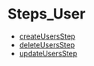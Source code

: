 
# Steps\_User

- [createUsersStep](../Steps_User/functions/core_flows.User.Steps_User.createUsersStep/page.mdx)
- [deleteUsersStep](../Steps_User/functions/core_flows.User.Steps_User.deleteUsersStep/page.mdx)
- [updateUsersStep](../Steps_User/functions/core_flows.User.Steps_User.updateUsersStep/page.mdx)
